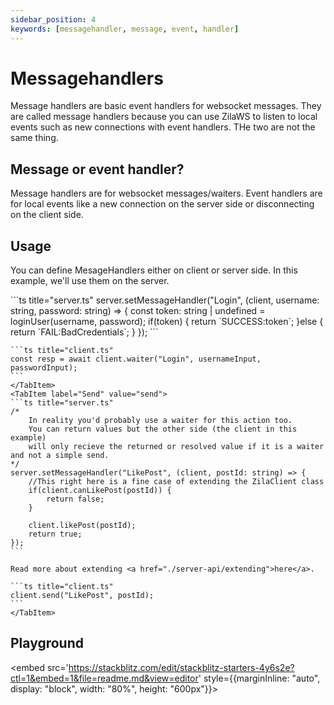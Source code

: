 ```yaml
---
sidebar_position: 4
keywords: [messagehandler, message, event, handler]
---
```


# Messagehandlers

Message handlers are basic event handlers for websocket messages.
They are called message handlers because you can use ZilaWS to listen to local events such as new connections with event handlers. THe two are not the same thing.

## Message or event handler?

Message handlers are for websocket messages/waiters. Event handlers are for local events like a new connection on the server side or disconnecting on the client side.

## Usage

You can define MesageHandlers either on client or server side.
In this example, we'll use them on the server.


<Tabs>
    <TabItem label="Waiter" value="waiter">
    ```ts title="server.ts"
    server.setMessageHandler("Login", (client, username: string, password: string) => {
        const token: string | undefined = loginUser(username, password);
        if(token) {
            return `SUCCESS:token`;
        }else {
            return `FAIL:BadCredentials`;
        }
    });
    ```

    ```ts title="client.ts"
    const resp = await client.waiter("Login", usernameInput, passwordInput);
    ```
    </TabItem>
    <TabItem label="Send" value="send">
    ```ts title="server.ts"
    /*
        In reality you'd probably use a waiter for this action too.
        You can return values but the other side (the client in this example) 
        will only recieve the returned or resolved value if it is a waiter and not a simple send.
    */  
    server.setMessageHandler("LikePost", (client, postId: string) => {
        //This right here is a fine case of extending the ZilaClient class
        if(client.canLikePost(postId)) {
            return false;
        }

        client.likePost(postId);
        return true;
    });
    ```

    Read more about extending <a href="./server-api/extending">here</a>.

    ```ts title="client.ts"
    client.send("LikePost", postId);
    ```
    </TabItem>
</Tabs>


## Playground
<embed src='https://stackblitz.com/edit/stackblitz-starters-4y6s2e?ctl=1&embed=1&file=readme.md&view=editor' style={{marginInline: "auto", display: "block", width: "80%", height: "600px"}}></embed>